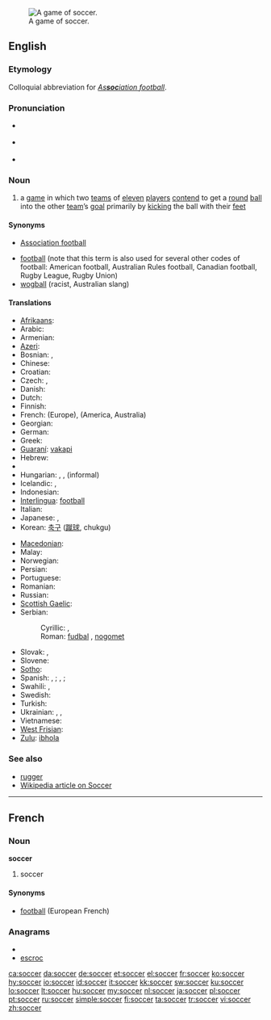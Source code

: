 [[Image:FIFA World Cup 2006 - SWE vs. PAR.jpg|thumb|right|A game of soccer.]]
==English==

===Etymology===
Colloquial abbreviation for ''[[association football|As'''soc'''iation football]]''.

===Pronunciation===
* {{a|UK}} {{IPA|/ˈsɒk.əː/}} {{SAMPA|/"sQk@/}}
* {{a|US}} {{IPA|/ˈsɑk.ɚ/}} {{SAMPA|/"sAk@`/}}
* {{rhymes|ɒkə(r)}}

===Noun===
{{en-noun|-}}

# {{football}} a [[game]] in which two [[team]]s of [[eleven]] [[player]]s [[contend]] to get a [[round]] [[ball]] into the other [[team]]’s [[goal]] primarily by [[kick]]ing the ball with their [[foot|feet]]

====Synonyms====
* {{i|UK}} [[association football|Association football]]
* [[football]] (note that this term is also used for several other codes of football: American football, Australian Rules football, Canadian football, Rugby League, Rugby Union)
* [[wogball]] (racist, Australian slang)

====Translations====
{{trans-top|soccer}}
* [[Afrikaans]]: {{t-|af|sokker|xs=Afrikaans}}
* Arabic: {{Arab|[[كرة القدم]]}} {{unicode|(kúrat al-qádam)}} {{f}}
* Armenian: {{t+|hy|ֆուտբոլ|tr=futbol}}
* [[Azeri]]: {{t+|az|futbol|xs=Azeri}}
* Bosnian: {{t-|bs|fudbal|m}}, {{t-|bs|nogomet|m}}
* Chinese: {{zh-zh-p|足球|zúqíu}}
* Croatian: {{t+|hr|nogomet|m}}
* Czech: {{t-|cs|fotbal|m}}, {{t|cs|kopaná|f}}
* Danish: {{t-|da|fodbold|c}}
* Dutch: {{t+|nl|voetbal|n}}
* Finnish: {{t+|fi|jalkapallo}}
* French: {{t+|fr|football|m}} (Europe), {{t+|fr|soccer|m}} (America, Australia)
* Georgian: {{t-|ka|ფეხბურთი|tr=p'exburt'i|sc=Geor|xs=Georgian}}
* German: {{t+|de|Fußball|m}}
* Greek: {{t+|el|ποδόσφαιρο|n|tr=podósfero}}
* [[Guaraní]]: [[vakapi]]
* Hebrew: {{t+|he|כדורגל|m|alt=כַּדוּרֶגֶל|tr=kadurégel}}
* {{trreq|Hindi}}
* Hungarian: {{t+|hu|labdarúgás}}, {{t+|hu|futball}}, {{t+|hu|foci}} (informal)
* Icelandic: {{t+|is|fótbolti|m}}, {{t-|is|knattspyrna|f}}
* Indonesian: {{t|id|sepakbola|xs=Indonesian}}
* [[Interlingua]]: [[football]]
* Italian: {{t+|it|calcio|m}}
* Japanese: {{t+|ja|サッカー|tr=sakkā}}, {{t+|ja|蹴球|tr=shūkyū}}
* Korean: [[축구]] ([[蹴球]], chukgu)
{{trans-mid}}
* [[Macedonian]]: {{t-|mk|фудбал|m|tr=fúdbal}}
* Malay: {{t+|ms|bola sepak|xs=Malay}}
* Norwegian: {{t+|no|fotball}} {{g|Norwegian}}
* Persian: {{t-|fa|فوتبال|xs=Persian}}
* Portuguese: {{t+|pt|futebol|m}}
* Romanian: {{t+|ro|fotbal|n}}
* Russian: {{t+|ru|футбол|m|tr=futból}}
* [[Scottish Gaelic]]: {{t|gd|ball-coise|m|xs=Scottish Gaelic}}
* Serbian:
*: Cyrillic: {{t+|sr|фудбал|m|sc=Cyrl}}, {{t-|sr|ногомет|m|sc=Cyrl}}
*: Roman: [[fudbal#Serbian|fudbal]] {{m}}, [[nogomet]] {{m}}
* Slovak: {{t|sk|futbal|m}}, {{t-|sk|fotbal|m}}
* Slovene: {{t+|sl|nogomet|m}}
* [[Sotho]]: {{t-|st|bolo|xs=Sotho}}
* Spanish: {{t+|es|fútbol|m}}, {{qualifier|Mexico}} {{t+|es|futbol}}; {{t+|es|balompié|m}}, {{t+|es|balón-pie|m}}; {{qualifier|Mexico}} {{t+|es|pambol}}
* Swahili: {{t+|sw|soka|xs=Swahili}},  {{t+|sw|kandanda|xs=Swahili}}
* Swedish: {{t+|sv|fotboll|c}}
* Turkish: {{t+|tr|futbol}}
* Ukrainian: {{t-|uk|футбол|m|tr=futból|xs=Ukrainian}}, {{t-|uk|сокер|m|tr=sóker|xs=Ukrainian}}, {{t-|uk|копаний м’яч|m|tr=kópanyj m”jač|xs=Ukrainian}}
* Vietnamese: {{t+|vi|bóng đá|c|xs=Vietnamese}}
* [[West Frisian]]: {{t|fy|fuotbal|xs=West Frisian}} {{u}}
* [[Zulu]]: [[ibhola]]
{{trans-bottom}}

===See also===
* [[rugger]]
* [[w:Association football|Wikipedia article on Soccer]]

----

==French==

===Noun===
'''soccer''' {{m}}

# {{italbrac|American French}} soccer

====Synonyms====
* [[football#French|football]] {{m}} (European French)

===Anagrams===
* {{alphagram|cceors}}
* [[escroc#French|escroc]]

[[ca:soccer]]
[[da:soccer]]
[[de:soccer]]
[[et:soccer]]
[[el:soccer]]
[[fr:soccer]]
[[ko:soccer]]
[[hy:soccer]]
[[io:soccer]]
[[id:soccer]]
[[it:soccer]]
[[kk:soccer]]
[[sw:soccer]]
[[ku:soccer]]
[[lo:soccer]]
[[lt:soccer]]
[[hu:soccer]]
[[my:soccer]]
[[nl:soccer]]
[[ja:soccer]]
[[pl:soccer]]
[[pt:soccer]]
[[ru:soccer]]
[[simple:soccer]]
[[fi:soccer]]
[[ta:soccer]]
[[tr:soccer]]
[[vi:soccer]]
[[zh:soccer]]